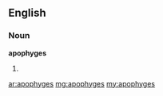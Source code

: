 ==English==

===Noun===
'''apophyges'''

# {{plural of|[[apophyge]]}}

[[ar:apophyges]]
[[mg:apophyges]]
[[my:apophyges]]